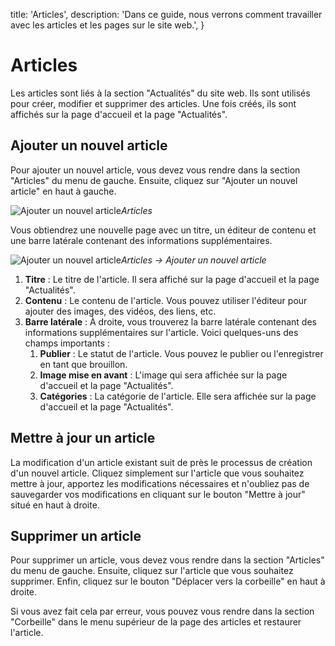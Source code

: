   title: 'Articles',
  description:
    'Dans ce guide, nous verrons comment travailler avec les articles et les pages sur le site web.',
}

# Articles

Les articles sont liés à la section "Actualités" du site web. Ils sont utilisés pour créer, modifier et supprimer des articles. Une fois créés, ils sont affichés sur la page d'accueil et la page "Actualités".

## Ajouter un nouvel article

Pour ajouter un nouvel article, vous devez vous rendre dans la section "Articles" du menu de gauche. Ensuite, cliquez sur "Ajouter un nouvel article" en haut à gauche.

![Ajouter un nouvel article](/screenshots/posts.png)*Articles*

Vous obtiendrez une nouvelle page avec un titre, un éditeur de contenu et une barre latérale contenant des informations supplémentaires.

![Ajouter un nouvel article](/screenshots/add-new-post.png)*Articles -> Ajouter un nouvel article*

1. **Titre** : Le titre de l'article. Il sera affiché sur la page d'accueil et la page "Actualités".
2. **Contenu** : Le contenu de l'article. Vous pouvez utiliser l'éditeur pour ajouter des images, des vidéos, des liens, etc.
3. **Barre latérale** : À droite, vous trouverez la barre latérale contenant des informations supplémentaires sur l'article. Voici quelques-uns des champs importants :
    1. **Publier** : Le statut de l'article. Vous pouvez le publier ou l'enregistrer en tant que brouillon.
    2. **Image mise en avant** : L'image qui sera affichée sur la page d'accueil et la page "Actualités".
    3. **Catégories** : La catégorie de l'article. Elle sera affichée sur la page d'accueil et la page "Actualités".

## Mettre à jour un article

La modification d'un article existant suit de près le processus de création d'un nouvel article. Cliquez simplement sur l'article que vous souhaitez mettre à jour, apportez les modifications nécessaires et n'oubliez pas de sauvegarder vos modifications en cliquant sur le bouton "Mettre à jour" situé en haut à droite.

## Supprimer un article

Pour supprimer un article, vous devez vous rendre dans la section "Articles" du menu de gauche. Ensuite, cliquez sur l'article que vous souhaitez supprimer. Enfin, cliquez sur le bouton "Déplacer vers la corbeille" en haut à droite.

Si vous avez fait cela par erreur, vous pouvez vous rendre dans la section "Corbeille" dans le menu supérieur de la page des articles et restaurer l'article.
